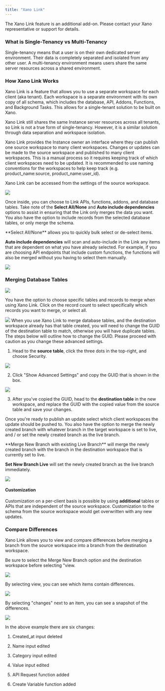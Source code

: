 ```yaml
---
title: "Xano Link"
---
```


<Tip>
The Xano Link feature is an additional add-on. Please contact your Xano representative or support for details.

</Tip>

### What is Single-Tenancy vs Multi-Tenancy

Single-tenancy means that a user is on their own dedicated server environment. Their data is completely separated and isolated from any other user. A multi-tenancy environment means users share the same server resources across a shared environment.

### How Xano Link Works

Xano Link is a feature that allows you to use a separate workspace for each client (aka tenant). Each workspace is a separate environment with its own copy of all schema, which includes the database, API, Addons, Functions, and Background Tasks. This allows for a single-tenant solution to be built on Xano.

<Info>
Xano Link still shares the same Instance server resources across all tenants, so Link is not a true form of single-tenancy. However, it is a similar solution through data separation and workspace isolation.

</Info>

Xano Link provides the Instance owner an interface where they can publish one source workspace to many client workspaces. Changes or updates can be made to the source workspace and published to many client workspaces. This is a manual process so it requires keeping track of which client workspaces need to be updated. It is recommended to use naming conventions for the workspaces to help keep track (e.g. product\_name:source, product\_name:user\_id).

Xano Link can be accessed from the settings of the source workspace.

<Frame caption="Accessing Xano Link">
  <img src="/images/55e44941-image.jpeg" />
</Frame>

Once inside, you can choose to Link APIs, functions, addons, and database tables. Take note of the **Select All/None** and **Auto include dependencies** options to assist in ensuring that the Link only merges the data you want. You also have the option to include records from the selected database tables, or only merge the schema.

<Info>
**Select All/None** allows you to quickly bulk select or de-select items.

**Auto include dependencies** will scan and auto-include in the Link any items that are dependent on what you have already selected. For example, if you are choosing API endpoints that include custom functions, the functions will also be merged without you having to select them manually.

</Info>

<Frame caption="">
  <img src="/images/e572f303-image.jpeg" />
</Frame>

### Merging Database Tables

<Frame caption="Choosing Database Tables and Records">
  <img src="/images/38c1ce84-image.jpeg" />
</Frame>

You have the option to choose specific tables and records to merge when using Xano Link. Click on the record count to select specifically which records you want to merge, or select all.

<Frame caption="Choosing records to merge">
  <img src="/images/a60cdf9b-image.jpeg" />
</Frame>

<Warning>
When you use Xano Link to merge database tables, and the destination workspace already has that table created, you will need to change the GUID of the destination table to match, otherwise you will have duplicate tables. The steps below will outline how to change the GUID. Please proceed with caution as you change these advanced settings.

</Warning>

1. Head to the **source table**, click the three dots in the top-right, and choose Security.

<Frame caption="">
  <img src="/images/53bc15c0-image.jpeg" />
</Frame>

2. Click "Show Advanced Settings" and copy the GUID that is shown in the box.

<Frame caption="Copying the GUID from the source table">
  <img src="/images/9e700b42-image.jpeg" />
</Frame>

3. After you've copied the GUID, head to the **destination table** in the new workspace, and replace the GUID with the copied value from the source table and save your changes.

Once you're ready to publish an update select which client workspaces the update should be pushed to. You also have the option to merge the newly created branch with whatever branch in the target workspace is set to live, and / or set the newly created branch as the live branch.

<Info>
**Merge New Branch with existing Live Branch** will merge the newly created branch with the branch in the destination workspace that is currently set to live.

**Set New Branch Live** will set the newly created branch as the live branch immediately.

</Info>

<Frame caption="">
  <img src="/images/8ec26d10-image.jpeg" />
</Frame>

#### Customization

Customization on a per-client basis is possible by using **additional** tables or APIs that are independent of the source workspace. Customization to the schema from the source workspace would get overwritten with any new updates.

### Compare Differences

Xano Link allows you to view and compare differences before merging a branch from the source workspace into a branch from the destination workspace.

Be sure to select the Merge New Branch option and the destination workspace before selecting "view.

<Frame caption="">
  <img src="/images/b468fa02-image.jpeg" />
</Frame>

By selecting view, you can see which items contain differences.

<Frame caption="Changed items.">
  <img src="/images/c1a7b494-image.jpeg" />
</Frame>

By selecting "changes" next to an item, you can see a snapshot of the differences.

<Frame caption="">
  <img src="/images/5e854ae0-image.jpeg" />
</Frame>

In the above example there are six changes:

1. Created\_at input deleted

2. Name input edited

3. Category input edited

4. Value input edited

5. API Request function added

6. Create Variable function added


